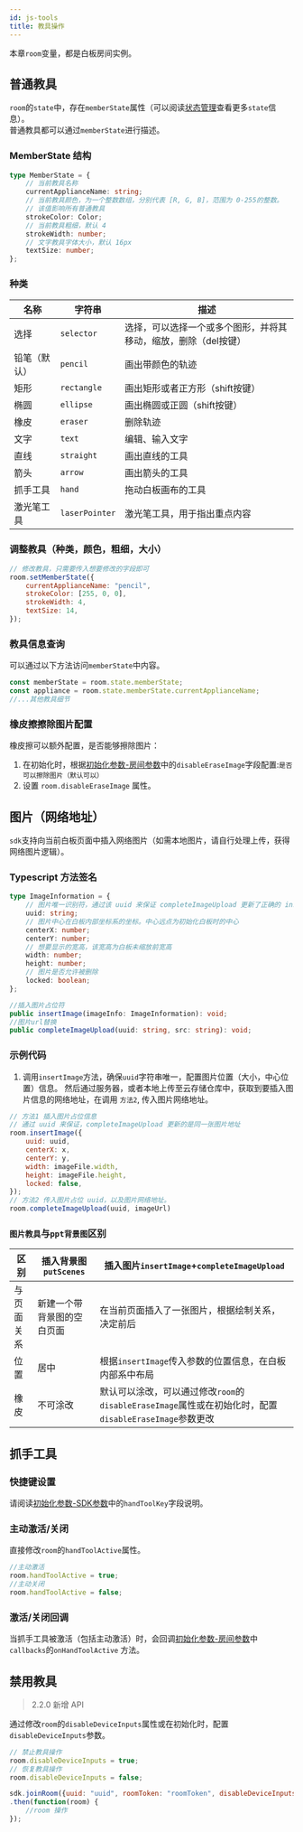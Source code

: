 ```yaml
---
id: js-tools
title: 教具操作
---
```


本章`room`变量，都是白板房间实例。

## 普通教具

`room`的`state`中，存在`memberState`属性（可以阅读[状态管理](./state.md)查看更多`state`信息）。  
普通教具都可以通过`memberState`进行描述。

### MemberState 结构

```typescript
type MemberState = {
    // 当前教具名称
    currentApplianceName: string;
    // 当前教具颜色，为一个整数数组，分别代表 [R, G, B]，范围为 0-255的整数。
    // 该值影响所有普通教具
    strokeColor: Color;
    // 当前教具粗细，默认 4
    strokeWidth: number;
    // 文字教具字体大小，默认 16px
    textSize: number;
};
```

### 种类

| 名称 | 字符串 | 描述 |
| --- | ------ | --- |
| 选择 | `selector` | 选择，可以选择一个或多个图形，并将其移动，缩放，删除（del按键） |
| 铅笔（默认） | `pencil` | 画出带颜色的轨迹 |
| 矩形 | `rectangle` | 画出矩形或者正方形（shift按键）|
| 椭圆 | `ellipse` | 画出椭圆或正圆（shift按键）|
| 橡皮 | `eraser` | 删除轨迹 |
| 文字 | `text` | 编辑、输入文字 |
| 直线 | `straight` | 画出直线的工具 |
| 箭头 | `arrow` | 画出箭头的工具 |
| 抓手工具 | `hand` | 拖动白板画布的工具 |
| 激光笔工具 | `laserPointer` | 激光笔工具，用于指出重点内容 |

### 调整教具（种类，颜色，粗细，大小）

```javascript
// 修改教具，只需要传入想要修改的字段即可
room.setMemberState({
    currentApplianceName: "pencil",
    strokeColor: [255, 0, 0],
    strokeWidth: 4,
    textSize: 14,
});
```

### 教具信息查询

可以通过以下方法访问`memberState`中内容。

```js
const memberState = room.state.memberState;
const appliance = room.state.memberState.currentApplianceName;
//...其他教具细节
```

### 橡皮擦擦除图片配置

橡皮擦可以额外配置，是否能够擦除图片：

1. 在初始化时，根据[初始化参数-房间参数](../parameters/room.md#disableeraseimage)中的`disableEraseImage`字段配置:`是否可以擦除图片（默认可以）`
1. 设置 `room.disableEraseImage` 属性。

## 图片（网络地址）

`sdk`支持向当前白板页面中插入网络图片（如需本地图片，请自行处理上传，获得网络图片逻辑）。

### Typescript 方法签名

```typescript
type ImageInformation = {
    // 图片唯一识别符，通过该 uuid 来保证 completeImageUpload 更新了正确的 insertImage 地址
    uuid: string;
    // 图片中心在白板内部坐标系的坐标。中心远点为初始化白板时的中心
    centerX: number;
    centerY: number;
    // 想要显示的宽高，该宽高为白板未缩放前宽高
    width: number;
    height: number;
    // 图片是否允许被删除
    locked: boolean;
};

//插入图片占位符
public insertImage(imageInfo: ImageInformation): void;
//图片url替换
public completeImageUpload(uuid: string, src: string): void;
```

### 示例代码

1. 调用`insertImage`方法，确保`uuid`字符串唯一，配置图片位置（大小，中心位置）信息。
然后通过服务器，或者本地上传至云存储仓库中，获取到要插入图片信息的网络地址，在调用 `方法2`, 传入图片网络地址。

```JavaScript
// 方法1 插入图片占位信息
// 通过 uuid 来保证，completeImageUpload 更新的是同一张图片地址
room.insertImage({
    uuid: uuid,
    centerX: x,
    centerY: y,
    width: imageFile.width,
    height: imageFile.height,
    locked: false,
});
// 方法2 传入图片占位 uuid，以及图片网络地址。
room.completeImageUpload(uuid, imageUrl)
```

### `图片教具`与`ppt背景图`区别

区别| 插入背景图`putScenes` | 插入图片`insertImage`+`completeImageUpload`
---------|----------|---------
 与页面关系 | 新建一个带背景图的空白页面 | 在当前页面插入了一张图片，根据绘制关系，决定前后 |
 位置 | 居中 | 根据`insertImage`传入参数的位置信息，在白板内部系中布局 |
 橡皮 | 不可涂改 | 默认可以涂改，可以通过修改`room`的`disableEraseImage`属性或在初始化时，配置`disableEraseImage`参数更改|

## 抓手工具

### 快捷键设置

请阅读[初始化参数-SDK参数](../parameters/sdk.md#handToolKey)中的`handToolKey`字段说明。

### 主动激活/关闭

直接修改`room`的`handToolActive`属性。

```js
//主动激活
room.handToolActive = true;
//主动关闭
room.handToolActive = false;
```

### 激活/关闭回调

当抓手工具被激活（包括主动激活）时，会回调[初始化参数-房间参数](../parameters/room.md#disableeraseimage)中`callbacks`的`onHandToolActive` 方法。

## 禁用教具

>2.2.0 新增 API

通过修改`room`的`disableDeviceInputs`属性或在初始化时，配置`disableDeviceInputs`参数。

```javascript
// 禁止教具操作
room.disableDeviceInputs = true;
// 恢复教具操作
room.disableDeviceInputs = false;

sdk.joinRoom({uuid: "uuid", roomToken: "roomToken", disableDeviceInputs: true})
.then(function(room) {
    //room 操作
});
```
